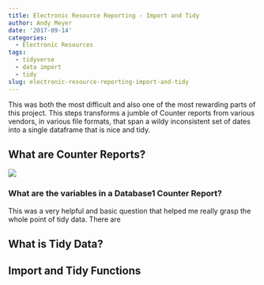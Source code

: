 ```yaml
---
title: Electronic Resource Reporting - Import and Tidy
author: Andy Meyer
date: '2017-09-14'
categories:
  - Electronic Resources
tags:
  - tidyverse
  - data import
  - tidy
slug: electronic-resource-reporting-import-and-tidy
---
```


This was both the most difficult and also one of the most rewarding parts of this project. This steps transforms a jumble of Counter reports from various vendors, in various file formats, that span a wildy inconsistent set of dates into a single dataframe that is nice and tidy.

## What are Counter Reports?
![](`\img\counterreport1.png)

### What are the variables in a Database1 Counter Report?
This was a very helpful and basic question that helped me really grasp the whole point of tidy data. There are 

## What is Tidy Data?

## Import and Tidy Functions